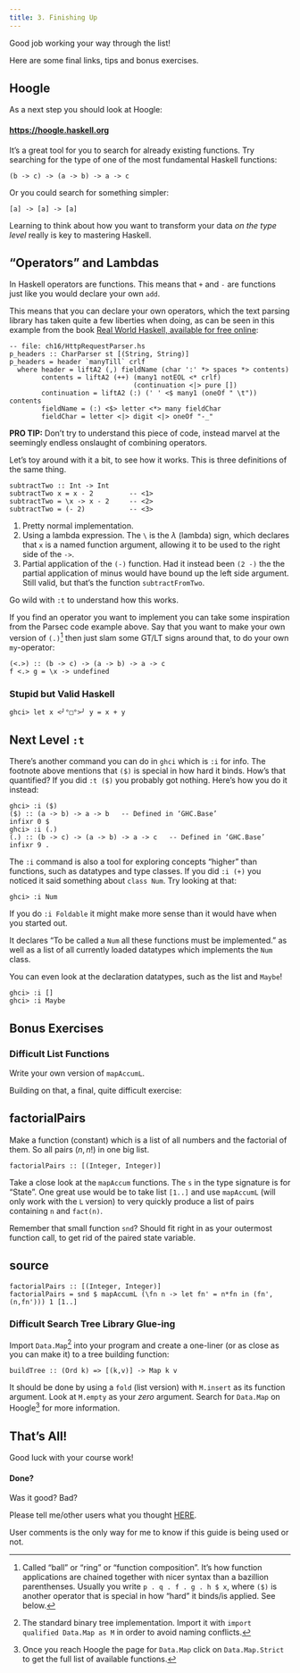 ```yaml
---
title: 3. Finishing Up
---
```


Good job working your way through the list!

Here are some final links, tips and bonus exercises.

## Hoogle

As a next step you should look at Hoogle:

#### <https://hoogle.haskell.org>

It's a great tool for you to search for already existing functions.
Try searching for the type of one of the most fundamental Haskell functions:

```.haskell
(b -> c) -> (a -> b) -> a -> c
```

Or you could search for something simpler:
```.haskell
[a] -> [a] -> [a]
```

Learning to think about how you want to transform your data *on the type level* really is key to mastering Haskell.









## "Operators" and Lambdas {#sec-operators}

In Haskell operators are functions.
This means that `+` and `-` are functions just like you would declare your own `add`.

This means that you can declare your own operators, which the text parsing library has taken quite a few liberties when doing, as can be seen in this example from the book [Real World Haskell, available for free online](https://book.realworldhaskell.org/read/using-parsec.html):

```.haskell
-- file: ch16/HttpRequestParser.hs
p_headers :: CharParser st [(String, String)]
p_headers = header `manyTill` crlf
  where header = liftA2 (,) fieldName (char ':' *> spaces *> contents)
        contents = liftA2 (++) (many1 notEOL <* crlf)
                               (continuation <|> pure [])
        continuation = liftA2 (:) (' ' <$ many1 (oneOf " \t")) contents
        fieldName = (:) <$> letter <*> many fieldChar
        fieldChar = letter <|> digit <|> oneOf "-_"
```
:::{.column-margin}
**PRO TIP:** Don't try to understand this piece of code, instead marvel at the seemingly endless onslaught of combining operators.
:::


Let's toy around with it a bit, to see how it works.
This is three definitions of the same thing.
```.haskell
subtractTwo :: Int -> Int
subtractTwo x = x - 2         -- <1>
subtractTwo = \x -> x - 2     -- <2>
subtractTwo = (- 2)           -- <3>
```
1. Pretty normal implementation.
2. Using a lambda expression. The `\` is the $\lambda$ (lambda) sign, which declares that `x` is a named function argument, allowing it to be used to the right side of the `->`.
3. Partial application of the `(-)` function. Had it instead been `(2 -)` the the partial application of minus would have bound up the left side argument. Still valid, but that's the function `subtractFromTwo`.

Go wild with `:t` to understand how this works.

If you find an operator you want to implement you can take some inspiration from the Parsec code example above.
Say that you want to make your own version of `(.)`^[Called "ball" or "ring" or "function composition". It's how function applications are chained together with nicer syntax than a bazillion parenthenses. Usually you write `p . q . f . g . h $ x`, where `($)` is another operator that is special in how "hard" it binds/is applied. See below.] then just slam some GT/LT signs around that, to do your own `my`-operator:

```.haskell
(<.>) :: (b -> c) -> (a -> b) -> a -> c
f <.> g = \x -> undefined
```

### Stupid but Valid Haskell

```.haskell
ghci> let x <╯°□°>╯ y = x + y
```







## Next Level `:t`

There's another command you can do in `ghci` which is `:i` for info.
The footnote above mentions that `($)` is special in how hard it binds.
How's that quantified?
If you did `:t ($)` you probably got nothing.
Here's how you do it instead:

```.haskell
ghci> :i ($)
($) :: (a -> b) -> a -> b 	-- Defined in ‘GHC.Base’
infixr 0 $
ghci> :i (.)
(.) :: (b -> c) -> (a -> b) -> a -> c 	-- Defined in ‘GHC.Base’
infixr 9 .
```

The `:i` command is also a tool for exploring concepts "higher" than functions, such as datatypes and type classes.
If you did `:i (+)` you noticed it said something about `class Num`.
Try looking at that:

```.haskell
ghci> :i Num
```
:::{.column-margin}
If you do `:i Foldable` it might make more sense than it would have when you started out.
:::

It declares "To be called a `Num` all these functions must be implemented." as well as a list of all currently loaded datatypes which implements the `Num` class.

You can even look at the declaration datatypes, such as the list and `Maybe`!

```.haskell
ghci> :i []
ghci> :i Maybe
```











## Bonus Exercises


### Difficult List Functions

Write your own version of `mapAccumL`.

Building on that, a final, quite difficult exercise:

:::{.panel-tabset}
## factorialPairs
Make a function (constant) which is a list of all numbers and the factorial of them.
So all pairs $(n, n!)$ in one big list.
```.haskell
factorialPairs :: [(Integer, Integer)]
```

Take a close look at the `mapAccum` functions.
The `s` in the type signature is for "State".
One great use would be to take list `[1..]` and use `mapAccumL` (will only work with the `L` version) to very quickly produce a list of pairs containing `n` and `fact(n)`.

Remember that small function `snd`? Should fit right in as your outermost function call, to get rid of the paired state variable.

## source
```.haskell
factorialPairs :: [(Integer, Integer)]
factorialPairs = snd $ mapAccumL (\fn n -> let fn' = n*fn in (fn', (n,fn'))) 1 [1..]
```
:::






### Difficult Search Tree Library Glue-ing

Import `Data.Map`^[The standard binary tree implementation. Import it with `import qualified Data.Map as M` in order to avoid naming conflicts.] into your program and create a one-liner (or as close as you can make it) to a tree building function:

```.haskell
buildTree :: (Ord k) => [(k,v)] -> Map k v
```

It should be done by using a `fold` (list version) with `M.insert` as its function argument.
Look at `M.empty` as your *zero* argument.
Search for `Data.Map` on Hoogle^[Once you reach Hoogle the page for `Data.Map` click on `Data.Map.Strict` to get the full list of available functions.] for more information.




## That's All!

Good luck with your course work!

:::{.column-margin}
#### Done?

Was it good?
Bad? 


Please tell me/other users what you thought [HERE](https://github.com/sasja-san/boom-hs/discussions).


User comments is the only way for me to know if this guide is being used or not.
:::

